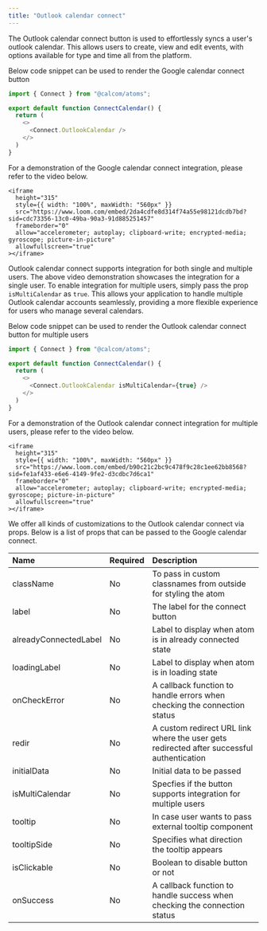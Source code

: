 ```yaml
---
title: "Outlook calendar connect"
---
```


The Outlook calendar connect button is used to effortlessly syncs a user's outlook calendar. This allows users to create, view and edit events, with options available for type and time all from the platform.

Below code snippet can be used to render the Google calendar connect button

```js
import { Connect } from "@calcom/atoms";

export default function ConnectCalendar() {
  return (
    <>
      <Connect.OutlookCalendar />
    </>
  )
}
```

For a demonstration of the Google calendar connect integration, please refer to the video below.

<p></p>

    <iframe
      height="315"
      style={{ width: "100%", maxWidth: "560px" }}
      src="https://www.loom.com/embed/2da4cdfe8d314f74a55e98121dcdb7bd?sid=cdc73356-13c0-49ba-90a3-91d885251457"
      frameborder="0"
      allow="accelerometer; autoplay; clipboard-write; encrypted-media; gyroscope; picture-in-picture"
      allowfullscreen="true"
    ></iframe>

<p></p>

Outlook calendar connect supports integration for both single and multiple users. The above video demonstration showcases the integration for a single user. To enable integration for multiple users, simply pass the prop `isMultiCalendar` as `true`. This allows your application to handle multiple Outlook calendar accounts seamlessly, providing a more flexible experience for users who manage several calendars.

Below code snippet can be used to render the Outlook calendar connect button for multiple users

```js
import { Connect } from "@calcom/atoms";

export default function ConnectCalendar() {
  return (
    <>
      <Connect.OutlookCalendar isMultiCalendar={true} />
    </>
  )
}
```

For a demonstration of the Outlook calendar connect integration for multiple users, please refer to the video below.

<p></p>

    <iframe
      height="315"
      style={{ width: "100%", maxWidth: "560px" }}
      src="https://www.loom.com/embed/b90c21c2bc9c478f9c28c1ee62bb8568?sid=fe1af433-e6e6-4149-9fe2-d3cdbc7d6ca1"
      frameborder="0"
      allow="accelerometer; autoplay; clipboard-write; encrypted-media; gyroscope; picture-in-picture"
      allowfullscreen="true"
    ></iframe>

<p></p>

We offer all kinds of customizations to the Outlook calendar connect via props. Below is a list of props that can be passed to the Google calendar connect.
<p></p>

| Name               | Required | Description                                                                                               |
|:--------------------|:----------|:-----------------------------------------------------------------------------------------------------------|
| className          | No       | To pass in custom classnames from outside for styling the atom                                            |
| label              | No       | The label for the connect button                                                                          |
| alreadyConnectedLabel | No    | Label to display when atom is in already connected state                                                  |
| loadingLabel       | No       | Label to display when atom is in loading state                                                            |
| onCheckError       | No       | A callback function to handle errors when checking the connection status                                  |
| redir              | No       | A custom redirect URL link where the user gets redirected after successful authentication                 |
| initialData        | No       | Initial data to be passed                                                                                 |
| isMultiCalendar    | No       | Specfies if the button supports integration for multiple users                                            |
| tooltip            | No       | In case user wants to pass external tooltip component                                                     |
| tooltipSide        | No       | Specifies what direction the tooltip appears                                                              |
| isClickable        | No       | Boolean to disable button or not                                                                          |
| onSuccess          | No       | A callback function to handle success when checking the connection status                                 |